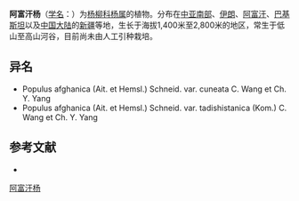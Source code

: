 {{Speciesbox
| name = 阿富汗杨
| status = 
| status_system = 
| image =
| genus = Populus
| species = afghanica
| authority = (Ait. et Hemsl.) Schneid.
| subdivision_ranks =[[变种|变种]]
| subdivision =
* 阿富汗杨 ''P. a.'' var. ''afghanica''
* [[喀什阿富汗杨|喀什阿富汗杨]] ''P. a.'' var. ''tadishistanica''
}}

'''阿富汗杨'''（[[学名|学名]]：{{lang|la|''Populus afghanica''}}）为[[杨柳科|杨柳科]][[杨属|杨属]]的植物。分布在[[中亚南部|中亚南部]]、[[伊朗|伊朗]]、[[阿富汗|阿富汗]]、[[巴基斯坦|巴基斯坦]]以及[[中国大陆|中国大陆]]的[[新疆|新疆]]等地，生长于海拔1,400米至2,800米的地区，常生于低山至高山河谷，目前尚未由人工引种栽培。

== 异名 ==
* Populus afghanica (Ait. et Hemsl.) Schneid. var. cuneata C. Wang et Ch. Y. Yang
* Populus afghanica (Ait. et Hemsl.) Schneid. var. tadishistanica (Kom.) C. Wang et Ch. Y. Yang

== 参考文献 ==
<div class="references-small">
* {{cite web| url =http://www.bioinfo.cn/db05/KmzwSpecies.php?action=view&id=20241| title =阿富汗杨（原变种）| work =《中国高等植物数据库全库》| publisher =中国科学院微生物研究所| author =昆明植物研究所| accessdate =2009-02-25| deadurl =yes| archiveurl =https://web.archive.org/web/20160305053858/http://www.bioinfo.cn/db05/KmzwSpecies.php?action=view&id=20241| archivedate =2016-03-05}}
</div>
{{Taxonbar|from=Q12209050}}

[[Category:杨属|阿富汗杨]]


{{植物小作品}}